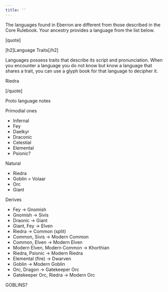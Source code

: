 ```yaml
---
title: ''
---
```


The languages found in Eberron are different from those described in the Core Rulebook. Your ancestry provides a language from the list below.



[quote]

[h2]Language Traits[/h2]

Languages possess traits that describe its script and pronunciation. When you encounter a language you do not know but know a language that shares a trait, you can use a glyph book for that language to decipher it.

Riedra


[/quote]


Proto language notes

Primodial ones
- Infernal
- Fey
- Daelkyr
- Draconic
- Celestial
- Elemental
- Psionic?

Natural
- Riedra
- Goblin = Volaar
- Orc
- Giant


Derives
- Fey -> Gnomish
- Gnomish -> Sivis
- Draonic -> Giant
- Giant, Fey -> Elven
- Riedra -> Common (split)
- Common, Sivis -> Modern Common
- Common, Elven -> Modern Elven
- Modern Elven, Modern Common -> Khorthian
- Riedra, Psionic -> Modern Riedra
- Elemental (fire) -> Dwarven
- Goblin -> Modern Goblin
- Orc, Dragon -> Gatekeeper Orc
- Gatekeeper Orc, Riedra -> Modern Orc

GOBLINS?
